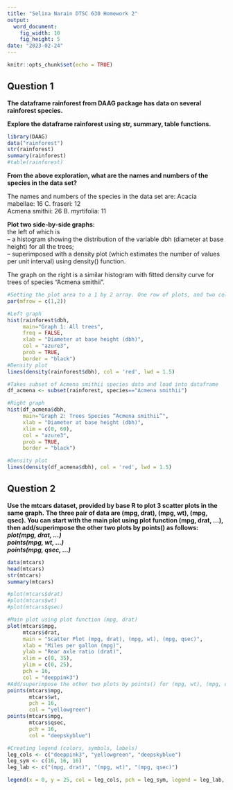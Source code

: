 ```yaml
---
title: "Selina Narain DTSC 630 Homework 2"
output:
  word_document:
    fig_width: 10
    fig_height: 5
date: "2023-02-24"
---
```


```r
knitr::opts_chunk$set(echo = TRUE)
```

## Question 1
**The dataframe rainforest from DAAG package has data on several rainforest species.**


**Explore the dataframe rainforest using str, summary, table functions.**
```r
library(DAAG)
data("rainforest")
str(rainforest)
summary(rainforest)
#table(rainforest)
```

**From the above exploration, what are the names and numbers of the species in the data set?**

The names and numbers of the species in the data set are:
Acacia mabellae: 16
C. fraseri: 12  
Acmena smithii: 26 
B. myrtifolia: 11

**Plot two side-by-side graphs: **
\
the left of which is \
– a histogram showing the distribution of the variable dbh (diameter at base height) for all the trees;\
– superimposed with a density plot (which estimates the number of values per unit interval) using density() function. 

The graph on the right is a similar histogram with fitted density curve for trees of species “Acmena smithii”.
```r
#Setting the plot area to a 1 by 2 array. One row of plots, and two columns.
par(mfrow = c(1,2))

#Left graph
hist(rainforest$dbh,
     main="Graph 1: All trees",
     freq = FALSE,
     xlab = "Diameter at base height (dbh)",
     col = "azure3",
     prob = TRUE,
     border = "black")
#Density plot
lines(density(rainforest$dbh), col = 'red', lwd = 1.5)

#Takes subset of Acmena smithii species data and load into dataframe
df_acmena <- subset(rainforest, species=="Acmena smithii")

#Right graph
hist(df_acmena$dbh,
     main="Graph 2: Trees Species “Acmena smithii”",
     xlab = "Diameter at base height (dbh)",
     xlim = c(0, 60),
     col = "azure3",
     prob = TRUE,
     border = "black") 

#Density plot
lines(density(df_acmena$dbh), col = 'red', lwd = 1.5)
```

## Question 2
**Use the mtcars dataset, provided by base R to plot 3 scatter plots in the same graph.**
**The three pair of data are (mpg, drat), (mpg, wt), (mpg, qsec). **
**You can start with the main plot using plot function (mpg, drat, ...), then add/superimpose the other two plots by points() as follows:**\
***plot(mpg, drat, ...)*** \
***points(mpg, wt, ...)*** \
***points(mpg, qsec, ...)*** \

```r
data(mtcars)
head(mtcars)
str(mtcars)
summary(mtcars)

#plot(mtcars$drat)
#plot(mtcars$wt)
#plot(mtcars$qsec)

#Main plot using plot function (mpg, drat)
plot(mtcars$mpg,
     mtcars$drat, 
     main = "Scatter Plot (mpg, drat), (mpg, wt), (mpg, qsec)", 
     xlab = "Miles per gallon (mpg)", 
     ylab = "Rear axle ratio (drat)",
     xlim = c(0, 35),
     ylim = c(0, 25),
     pch = 16,
     col = "deeppink3")
#Add/superimpose the other two plots by points() for (mpg, wt), (mpg, qsec)
points(mtcars$mpg,
       mtcars$wt, 
       pch = 16,
       col = "yellowgreen")
points(mtcars$mpg,
       mtcars$qsec, 
       pch = 16,
       col = "deepskyblue")

#Creating legend (colors, symbols, labels)
leg_cols <- c("deeppink3", "yellowgreen", "deepskyblue")
leg_sym <- c(16, 16, 16)
leg_lab <- c("(mpg, drat)", "(mpg, wt)", "(mpg, qsec)")

legend(x = 0, y = 25, col = leg_cols, pch = leg_sym, legend = leg_lab, title = "Legend")
```

